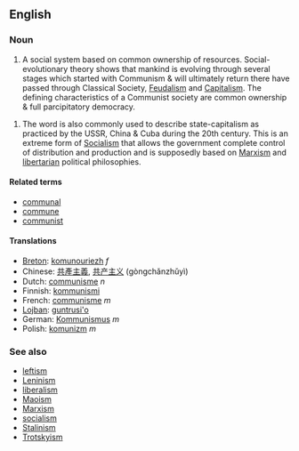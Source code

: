 ==English==
===Noun===

#A social system based on common ownership of resources. Social-evolutionary theory shows that mankind is evolving through several stages which started with Communism & will ultimately return there have passed through Classical Society, [[Feudalism]] and [[Capitalism]]. The defining characteristics of a Communist society are common ownership & full parcipitatory democracy.

#The word is also commonly used to describe state-capitalism as practiced by the USSR, China & Cuba during the 20th century. This is an extreme form of [[Socialism]] that allows the government complete control of distribution and production and is supposedly based on [[Marxism]] and [[libertarian]] political philosophies.

====Related terms====
*[[communal]]
*[[commune]]
*[[communist]]

====Translations====
*[[Breton]]: [[komunouriezh]] ''f''
*Chinese: [[共產主義]], [[共产主义]] (gòngchǎnzhǔyì)
*Dutch: [[communisme]] ''n''
*Finnish: [[kommunismi]]
*French: [[communisme]] ''m''
*[[Lojban]]: [[guntrusi'o]]
*German: [[Kommunismus]] ''m''
*Polish: [[komunizm]] ''m''

===See also===
*[[leftism]]
*[[Leninism]]
*[[liberalism]]
*[[Maoism]]
*[[Marxism]]
*[[socialism]]
*[[Stalinism]]
*[[Trotskyism]]
